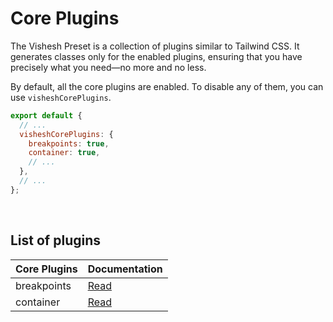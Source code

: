 
# Core Plugins

The Vishesh Preset is a collection of plugins similar to Tailwind CSS. It generates classes only for the enabled plugins, ensuring that you have precisely what you need—no more and no less.

By default, all the core plugins are enabled. To disable any of them, you can use `visheshCorePlugins`.

```js filename="tailwind.config.js"
export default {
  // ...
  visheshCorePlugins: {
    breakpoints: true,
    container: true,
    // ...
  },
  // ...
};
```

<br />

## List of plugins

| Core Plugins | Documentation                 |
| :----------- | :---------------------------- |
| breakpoints  | [Read](../layout/breakpoints) |
| container    | [Read](../layout/container)   |
